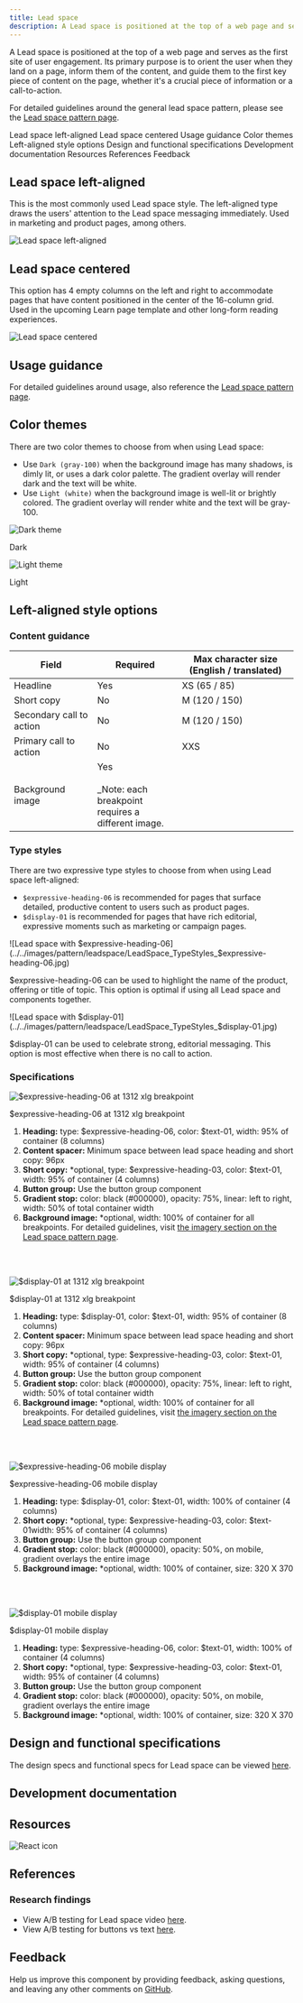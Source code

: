 ```yaml
---
title: Lead space
description: A Lead space is positioned at the top of a web page and serves as the first site of user engagement. Its primary purpose is to orient the user when they land on a page, inform them of the content, and guide them to the first key piece of content on the page, whether it's a crucial piece of information or a call-to-action.
---
```



<PageDescription>

A Lead space is positioned at the top of a web page and serves as the first site of user engagement. Its primary purpose is to orient the user when they land on a page, inform them of the content, and guide them to the first key piece of content on the page, whether it's a crucial piece of information or a call-to-action.

For detailed guidelines around the general lead space pattern, please see the [Lead space pattern page](/patterns/lead-space).

</PageDescription>

<AnchorLinks>

<AnchorLink>Lead space left-aligned</AnchorLink>
<AnchorLink>Lead space centered</AnchorLink>
<AnchorLink>Usage guidance</AnchorLink>
<AnchorLink>Color themes</AnchorLink>
<AnchorLink>Left-aligned style options</AnchorLink>
<AnchorLink>Design and functional specifications</AnchorLink>
<AnchorLink>Development documentation</AnchorLink>
<AnchorLink>Resources</AnchorLink>
<AnchorLink>References</AnchorLink>
<AnchorLink>Feedback</AnchorLink>

</AnchorLinks>

## Lead space left-aligned
This is the most commonly used Lead space style. The left-aligned type draws the users' attention to the Lead space messaging immediately. Used in marketing and product pages, among others.

![Lead space left-aligned](../../images/pattern/leadspace/Leadspace_Demo_Centered.jpg)

## Lead space centered
This option has 4 empty columns on the left and right to accommodate pages that have content positioned in the center of the 16-column grid. Used in the upcoming Learn page template and other long-form reading experiences.

![Lead space centered](../../images/pattern/leadspace/Leadspace_Demo_LeftAligned.jpg)


## Usage guidance

For detailed guidelines around usage, also reference the [Lead space pattern page](/patterns/lead-space).

## Color themes
There are two color themes to choose from when using Lead space:

* Use `Dark (gray-100)` when the background image has many shadows, is dimly lit, or uses a dark color palette. The gradient overlay will render dark and the text will be white.
* Use `Light (white)` when the background image is well-lit or brightly colored. The gradient overlay will render white and the text will be gray-100.

![Dark theme](../../images/pattern/leadspace/LeadSpace_ColorThemes_Dark.jpg)
<Caption>Dark</Caption>
<br/>

![Light theme](../../images/pattern/leadspace/LeadSpace_ColorThemes_Light.jpg)
<Caption>Light</Caption>


## Left-aligned style options

### Content guidance

| Field | Required   | Max character size (English / translated)     |
| -------- | --------- | ---------- | 
| Headline | Yes   | XS (65 / 85)|
| Short copy  | No     | M (120 / 150) |
| Secondary call to action  | No     | M (120 / 150) |
| Primary call to action  | No     | XXS    |
| Background image  | Yes<br/> <br/><div style="max-width: 200px">_Note: each breakpoint requires a different image.</div>|    |

### Type styles
There are two expressive type styles to choose from when using Lead space left-aligned:

* `$expressive-heading-06` is recommended for pages that surface detailed, productive content to users such as product pages.
* `$display-01` is recommended for pages that have rich editorial, expressive moments such as marketing or campaign pages.

![Lead space with $expressive-heading-06](../../images/pattern/leadspace/LeadSpace_TypeStyles_$expressive-heading-06.jpg)
<Caption>$expressive-heading-06 can be used to highlight the name of the product, offering or title of topic. This option is optimal if using all Lead space and components together. </Caption>

<br/>

![Lead space with $display-01](../../images/pattern/leadspace/LeadSpace_TypeStyles_$display-01.jpg)
<Caption>$display-01 can be used to celebrate strong, editorial messaging. This option is most effective when there is no call to action.</Caption>

### Specifications

![$expressive-heading-06 at 1312 xlg breakpoint](../../images/pattern/leadspace/LeadSpace_Left_Heading06_Specs.jpg)
<Caption>$expressive-heading-06 at 1312 xlg breakpoint</Caption>

<br/>

1. **Heading:** type: $expressive-heading-06, color: $text-01, width: 95% of container (8 columns)
1. **Content spacer:** Minimum space between lead space heading and short copy: 96px
1. **Short copy:** *optional, type: $expressive-heading-03, color: $text-01, width: 95% of container (4 columns)
1. **Button group:** Use the button group component
1. **Gradient stop:** color: black (#000000), opacity: 75%, linear: left to right, width: 50% of total container width
1. **Background image:** *optional, width: 100% of container for all breakpoints. For detailed guidelines, visit [the imagery section on the Lead space pattern page](/patterns/lead-space#imagery).

<br/>
<br/>

![$display-01 at 1312 xlg breakpoint](../../images/pattern/leadspace/LeadSpace_Left_Display01_Specs.jpg)
<Caption>$display-01 at 1312 xlg breakpoint</Caption>

<br/>

1. **Heading:** type: $display-01, color: $text-01, width: 95% of container (8 columns)
1. **Content spacer:** Minimum space between lead space heading and short copy: 96px
1. **Short copy:** *optional, type: $expressive-heading-03, color: $text-01, width: 95% of container (4 columns)
1. **Button group:** Use the button group component
1. **Gradient stop:** color: black (#000000), opacity: 75%, linear: left to right, width: 50% of total container width
1. **Background image:** *optional, width: 100% of container for all breakpoints. For detailed guidelines, visit [the imagery section on the Lead space pattern page](/patterns/lead-space#imagery).

<br/>
<br/>

![$expressive-heading-06 mobile display](../../images/pattern/leadspace/LeadSpace_Mobile_Heading_06.jpg)
<Caption>$expressive-heading-06 mobile display</Caption>

<br/>

1. **Heading:** type: $display-01, color: $text-01, width: 100% of container (4 columns)
1. **Short copy:** *optional, type: $expressive-heading-03, color: $text-01width: 95% of container (4 columns)
1. **Button group:** Use the button group component
1. **Gradient stop:** color: black (#000000), opacity: 50%, on mobile, gradient overlays the entire image
1. **Background image:** *optional, width: 100% of container, size: 320 X 370

<br/>
<br/>

![$display-01 mobile display](../../images/pattern/leadspace/LeadSpace_Mobile_Display01.jpg)
<Caption>$display-01 mobile display</Caption>

<br/>

1. **Heading:** type: $expressive-heading-06, color: $text-01, width: 100% of container (4 columns)
1. **Short copy:** *optional, type: $expressive-heading-03, color: $text-01, width: 95% of container (4 columns)
1. **Button group:** Use the button group component
1. **Gradient stop:** color: black (#000000), opacity: 50%, on mobile, gradient overlays the entire image
1. **Background image:** *optional, width: 100% of container, size: 320 X 370

## Design and functional specifications

The design specs and functional specs for Lead space can be viewed <a href="https://ibm.box.com/s/d9jey3rlfxqmxu059f0x9dtcx7f5ehuh" target="_blank">here</a>.

## Development documentation

<ComponentStatus name="Lead space" type="layout" />

## Resources

<Row className="resource-card-group">

<Column colMd={4} colLg={4} noGutterSm>
    <ResourceCard
      subTitle="Drupal design guide"
      aspectRatio="2:1"
      actionIcon="arrowRight"
      href="http://ibm.biz/Drupal_design_guide"
      >

![React icon](../../images/icon/drupal_logo.svg)
 
</ResourceCard>

</Column>

</Row>

## References

### Research findings
* View A/B testing for Lead space video [here](https://lux.w3ibm.mybluemix.net/library/research/71/).
* View A/B testing for buttons vs text [here](https://lux.w3ibm.mybluemix.net/library/research/2/).

<!-- Hiding since this information is duplicative of the dev docs on storybook.

### Developer notes
When viewing the [LeadSpace stories](https://ibmdotcom-patterns-react-experimental.mybluemix.net/?path=/story/leadspace--default-with-image), the knobs to toggle the buttons’ aspects are different for each story due to storybook knob limitations. In the no image story, button text and links can be modified or buttons can be removed entirely by setting the "buttons" knob to an empty array `[ ]`. Notice when editing the “renderIcon” field, the button icons do not reload hence in the image story, there are dropdown selectors to toggle the button icons. When using the LeadSpace, please follow the button structure in the no image story.

For further developer guidance view the LeadSpace README.md [here](https://github.com/carbon-design-system/carbon-for-ibm-dotcom/blob/master/packages/react/src/patterns/sections/LeadSpace/README.md).

-->

<!-- Hiding since this information is duplicative and does not fit in the content model for other pages

## Metadata 
* Components: [Button](https://www.carbondesignsystem.com/components/button/code/)
* Elements: [Photography](https://www.ibm.com/design/language/elements/photography/overview/)
* Github: [Carbon for IBM.com](https://github.com/carbon-design-system/carbon-for-ibm-dotcom)
-->

## Feedback

Help us improve this component by providing feedback, asking questions, and leaving any other comments on <a href="https://github.com/carbon-design-system/carbon-for-ibm-dotcom" target="_blank">GitHub</a>.
